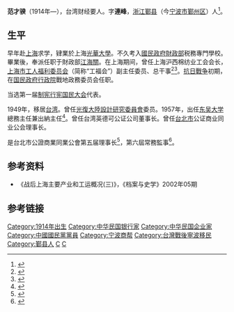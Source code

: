 '''范才骙'''（1914年—），台湾财经要人。字'''連峰'''，[[浙江|浙江]][[鄞县|鄞县]]（今[[宁波市|宁波市]][[鄞州区|鄞州区]]）人<ref name="国民党百年人物——浙江籍人士名录">{{cite web|url=http://www.zhujida.cn/gzdt_nr.aspx?bid=38&sid=976|title=国民党百年人物——浙江籍人士名录|publisher=[[诸暨|诸暨]]档案|author=信息来源：诸暨市档案局|date=|accessdate=发布时间：2013-5-3 15:42:43|language=zh-hans|deadurl=yes|archiveurl=https://web.archive.org/web/20131208151927/http://zhujida.cn/gzdt_nr.aspx?bid=38&sid=976|archivedate=2013-12-08}}</ref>。

==生平==

早年赴[[上海|上海]]求学，肄業於上海[[光華大學|光華大學]]。不久考入[[中华民国财政部|國民政府財政部]]税務專門學校。畢業後，奉派任职于財政部[[江海關|江海關]]。在上海期间，曾任上海沪西棉纺业工会会长，[[上海市工人福利委员会|上海市工人福利委员会]]（简称“工福会”）副主任委员、总干事<ref name="组织状况">{{cite web |url=http://www.shtong.gov.cn/newsite/node2/node2245/node4471/node56140/node56151/node56153/userobject1ai42664.html |title=第四章 上海市工人福利委员会 第一节 组织状况 |publisher=上海市地方志办公室 |author= |date= |accessdate=2013年5月25日 |language=zh-hans |archive-date=2016年3月27日 |archive-url=https://web.archive.org/web/20160327113104/http://www.shtong.gov.cn/Newsite/node2/node2245/node4471/node56140/node56151/node56153/userobject1ai42664.html |dead-url=no }}</ref><ref name="民主斗争">{{cite web |url=http://www.shtong.gov.cn/newsite/node2/node4/node2249/putuo/node40764/node40781/node40783/userobject1ai26199.html |title=第六章 争民主反内战运动 第二节 争取工会领导权和争取和平、民主斗争 |publisher=上海市地方志办公室 |author= |date= |accessdate=2013年5月25日 |language=zh-hans |archive-date=2016年3月26日 |archive-url=https://web.archive.org/web/20160326071047/http://www.shtong.gov.cn/Newsite/node2/node4/node2249/putuo/node40764/node40781/node40783/userobject1ai26199.html |dead-url=no }}</ref>。[[抗日戰争|抗日戰争]]初期，在[[中华民国行政院|国民政府行政院]]戰地政務委员会任职。

当选第一届[[第一届国民大会第一次会议|制宪行宪国民大会]]代表。

1949年，移居[[台湾|台湾]]。曾任[[光復大陸設計研究委員會|光復大陸設計研究委員會]]委员。1957年，出任[[东吴大学|东吴大学]]總務主任兼出納主任<ref name="东吴大学">{{cite web|url=http://webimage.idc.scu.edu.tw/webdev/website/superintendent3_previous.asp?Unit_ID=51&User_Function_ID=1079&Menu_ID=21&Menu_CustomName=%C1%60%B0%C8%AA%F8%AB%C7&Function_CustomName=%BE%FA%A5%F4%A5D%BA%DE|title=东吴大学 總務長室 歷任主管|publisher=台湾[[东吴大学|东吴大学]]|author=|date=|accessdate=2013年5月25日|language=zh-hant}}{{dead link|date=2018年4月 |bot=InternetArchiveBot |fix-attempted=yes }}</ref>。曾任台湾英德可公证公司董事长。曾任[[台北市|台北市]]公证商业同业公会理事长。

是台北市公證商業同業公會第五届理事长<ref name="台北市公證商業同業公會1">{{cite web |url=http://www.taipei-surveyors.org.tw/wordpress/?page_id=1286 |title=第五屆理監事 |publisher=台北市公證商業同業公會 |author= |date= |accessdate=2013年5月25日 |language=zh-hant |archive-date=2020年1月16日 |archive-url=https://web.archive.org/web/20200116033830/http://www.taipei-surveyors.org.tw/wordpress/?page_id=1286 |dead-url=no }}</ref>，第六屆常務監事<ref name="台北市公證商業同業公會2">{{cite web |url=http://www.taipei-surveyors.org.tw/wordpress/?page_id=1288 |title=第六屆理監事 |publisher=台北市公證商業同業公會 |author= |date= |accessdate=2013年5月25日 |language=zh-hant |archive-date=2020年1月16日 |archive-url=https://web.archive.org/web/20200116035903/http://www.taipei-surveyors.org.tw/wordpress/?page_id=1288 |dead-url=no }}</ref>。

==参考资料==
* 《战后上海主要产业和工运概况(三)》，《档案与史学》2002年05期

==参考链接==
{{reflist}}

{{DEFAULTSORT:Fan范}}
[[Category:1914年出生|Category:1914年出生]]
[[Category:中华民国银行家|Category:中华民国银行家]]
[[Category:中华民国企业家|Category:中华民国企业家]]
[[Category:中國國民黨黨員|Category:中國國民黨黨員]]
[[Category:宁波商帮|Category:宁波商帮]]
[[Category:台灣戰後寧波移民|Category:台灣戰後寧波移民]]
[[Category:鄞县人|Category:鄞县人]]
[[Category:天一阁范氏|C]]
[[Category:范姓|C]]